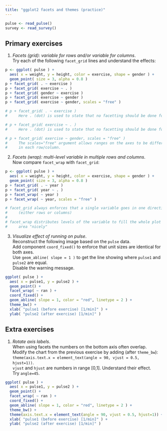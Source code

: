 ```yaml
---
title: "ggplot2 facets and themes (practice)"
---
```


```r
pulse <- read_pulse()
survey <- read_survey()
```

## Primary exercises

1. *Facets (grid): variable for rows and/or variable for columns*.  
Try each of the following `facet_grid` lines and understand the effects:
```r
p <- ggplot( pulse ) +
  aes( x = weight, y = height, color = exercise, shape = gender ) +
  geom_point( size = 3, alpha = 0.8 )
p + facet_grid( . ~ exercise )
p + facet_grid( exercise ~ . )
p + facet_grid( gender ~ exercise )
p + facet_grid( exercise ~ gender )
p + facet_grid( exercise ~ gender, scales = "free" )
```

```r
# p + facet_grid( . ~ exercise )
#     Here . (dot) is used to state that no facetting should be done for rows.

# p + facet_grid( exercise ~ . )
#     Here . (dot) is used to state that no facetting should be done for columns.

# p + facet_grid( exercise ~ gender, scales = "free" )
#     The scales="free" argument allows ranges on the axes to be different
#     in each row/column.
```

2. *Facets (wrap): multi-level variable in multiple rows and columns*.  
Now compare `facet_wrap` with `facet_grid`:
```r
p <- ggplot( pulse ) +
  aes( x = weight, y = height, color = exercise, shape = gender ) +
  geom_point( size = 3, alpha = 0.8 )
p + facet_grid( . ~ year )
p + facet_grid( year ~ . )
p + facet_wrap( ~ year )
p + facet_wrap( ~ year, scales = "free" )
```

```r
# facet_grid always enforces that a single variable goes in one direction
#     (either rows or columns)
#
# facet_wrap distributes levels of the variable to fill the whole plot
#     area "nicely"
```

3. *Visualize effect of running on pulse*.  
Reconstruct the following image based on the `pulse` data.  
Add component `coord_fixed()` to enforce that unit sizes are identical for both axes.  
Use `geom_abline( slope = 1 )` to get the line showing where `pulse1` and `pulse2` are equal.  
Disable the warning message.

```r
ggplot( pulse ) +
  aes( x = pulse1, y = pulse2 ) +
  geom_point() +
  facet_wrap( ~ ran ) +
  coord_fixed() +
  geom_abline( slope = 1, color = "red", linetype = 2 ) +
  theme_bw() +
  xlab( "pulse1 (before exercise) [1/min]" ) +
  ylab( "pulse2 (after exercise) [1/min]" )
```


## Extra exercises

1. *Rotate axis labels*.  
When using facets the numbers on the bottom axis often overlap.  
Modify the chart from the previous exercise by adding (after `theme_bw`):  
`  theme(axis.text.x = element_text(angle = 90, vjust = 0.5, hjust=1))`.  
`vjust` and `hjust` are numbers in range [0,1]. Understand their effect.  
Try `angle=45`.

```r
ggplot( pulse ) +
  aes( x = pulse1, y = pulse2 ) +
  geom_point() +
  facet_wrap( ~ ran ) +
  coord_fixed() +
  geom_abline( slope = 1, color = "red", linetype = 2 ) +
  theme_bw() +
  theme(axis.text.x = element_text(angle = 90, vjust = 0.5, hjust=1)) +
  xlab( "pulse1 (before exercise) [1/min]" ) +
  ylab( "pulse2 (after exercise) [1/min]" )
```
